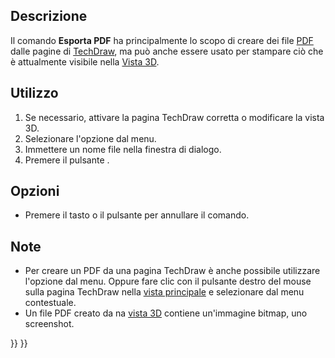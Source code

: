 <languages/>

{{Docnav/it
|[[Std_PrintPreview/it|Anteprima di stampa]]
|[[Std_Quit/it|Esci]]
|[[Std_File_Menu/it|Menu File]]
|IconL=Std_PrintPreview.svg
|IconR=Std_Quit.svg
|IconC=Freecad.svg
}}

{{GuiCommand/it
|Name=Std_PrintPdf
|Name/it=Esporta PDF
|MenuLocation=File → Esporta PDF...
|Workbenches=All
|SeeAlso=[[Std_Print/it|Stampa]], [[Std_Export/it|Esporta]], [[Std_ViewScreenShot/it|Cattura Schermata]]
}}

<span id="Description"></span>
==Descrizione==

Il comando '''Esporta PDF''' ha principalmente lo scopo di creare dei file [[PDF/it|PDF]] dalle pagine di [[TechDraw_Workbench/it|TechDraw]], ma può anche essere usato per stampare ciò che è attualmente visibile nella [[3D_view/it|Vista 3D]].

<span id="Usage"></span>
==Utilizzo==

# Se necessario, attivare la pagina TechDraw corretta o modificare la vista 3D.
# Selezionare l'opzione {{MenuCommand|File → [[Image:Std_PrintPdf.svg|16px]] Esporta PDF...}} dal menu.
# Immettere un nome file nella finestra di dialogo.
# Premere il pulsante {{Button|Salva}}.

<span id="Options"></span>
==Opzioni==

* Premere il tasto {{KEY|Esc}} o il pulsante {{Button|Annulla}} per annullare il comando.

<span id="Notes"></span>
==Note==

* Per creare un PDF da una pagina TechDraw è anche possibile utilizzare l'opzione {{MenuCommand|File → Esporta → Technical Drawing (*.svg *.dxf *.pdf)}} dal menu. Oppure fare clic con il pulsante destro del mouse sulla pagina TechDraw nella [[Main_view_area/it|vista principale]] e selezionare {{MenuCommand|Esporta PDF}} dal menu contestuale.
* Un file PDF creato da na [[3D view/it|vista 3D]] contiene un'immagine bitmap, uno screenshot.


{{Docnav/it
|[[Std_PrintPreview/it|Anteprima di stampa]]
|[[Std_Quit/it|Esci]]
|[[Std_File_Menu/it|Menu File]]
|IconL=Std_PrintPreview.svg
|IconR=Std_Quit.svg
|IconC=Freecad.svg
}}

{{Std_Base_navi{{#translation:}}}}
{{Userdocnavi{{#translation:}}}}